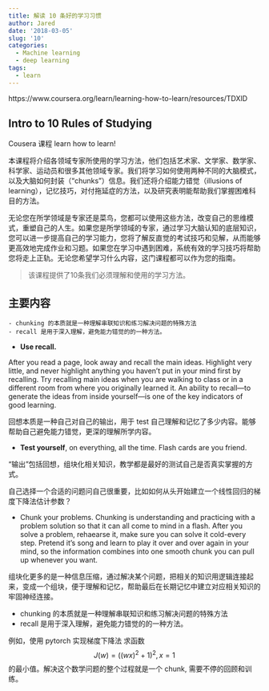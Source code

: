 ```yaml
---
title: 解读 10 条好的学习习惯
author: Jared
date: '2018-03-05'
slug: '10'
categories:
  - Machine learning
  - deep learning
tags:
  - learn
---
```


https://www.coursera.org/learn/learning-how-to-learn/resources/TDXlD

## Intro to 10 Rules of Studying

Cousera 课程 learn how to learn! 

本课程将介绍各领域专家所使用的学习方法，他们包括艺术家、文学家、数学家、科学家、运动员和很多其他领域专家。我们将学习如何使用两种不同的大脑模式，以及大脑如何封装（“chunks”）信息。我们还将介绍能力错觉（illusions of learning），记忆技巧，对付拖延症的方法，以及研究表明能帮助我们掌握困难科目的方法。

无论您在所学领域是专家还是菜鸟，您都可以使用这些方法，改变自己的思维模式，重塑自己的人生。如果您是所学领域的专家，通过学习大脑认知的底层知识，您可以进一步提高自己的学习能力，您将了解反直觉的考试技巧和见解，从而能够更高效地完成作业和习题。如果您在学习中遇到困难，系统有效的学习技巧将帮助您将走上正轨。无论您希望学习什么内容，这门课程都可以作为您的指南。

> 该课程提供了10条我们必须理解和使用的学习方法。


## 主要内容

    - chunking 的本质就是一种理解串联知识和练习解决问题的特殊方法
    - recall 是用于深入理解，避免能力错觉的的一种方法。


- **Use recall.** 

After you read a page, look away and recall the main ideas. Highlight very little, and never highlight anything you haven’t put in your mind first by recalling. Try recalling main ideas when you are walking to class or in a different room from where you originally learned it. An ability to recall—to generate the ideas from inside yourself—is one of the key indicators of good learning.

回想本质是一种自己对自己的输出，用于 test 自己理解和记忆了多少内容。能够帮助自己避免能力错觉，更深的理解所学内容。

- **Test yourself**, on everything, all the time. Flash cards are you friend.

“输出”包括回想，组块化相关知识，教学都是最好的测试自己是否真实掌握的方式。

自己选择一个合适的问题问自己很重要，比如如何从头开始建立一个线性回归的梯度下降法估计参数？

- Chunk your problems. Chunking is understanding and practicing with a problem solution so that it can all come to mind in a flash. After you solve a problem, rehaearse it, make sure you can solve it cold-every step. Pretend it's song and learn to play it over and over again in your mind, so the information combines into one smooth chunk you can pull up whenever you want.

组块化更多的是一种信息压缩，通过解决某个问题，把相关的知识用逻辑连接起来，变成一个组块，便于理解和记忆，帮助最后在长期记忆中建立对应相关知识的牢固神经连接。


- chunking 的本质就是一种理解串联知识和练习解决问题的特殊方法
- recall 是用于深入理解，避免能力错觉的的一种方法。

例如，使用 pytorch 实现梯度下降法 求函数 $$J(w) = ((wx)^2 + 1)^2, x = 1$$ 的最小值。解决这个数学问题的整个过程就是一个 chunk, 需要不停的回顾和训练。

